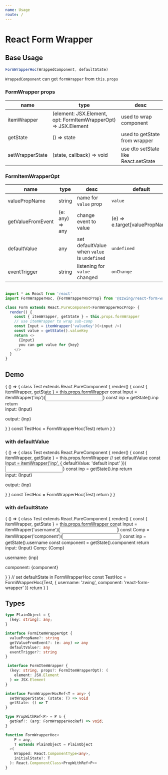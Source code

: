```yaml
---
name: Usage
route: /
---
```



# React Form Wrapper

## Base Usage

```typescript
FormWrapperHoc(WrappedComponent, defaultState)
```

`WrappedComponent` can get `formWrapper` from `this.props`

### FormWrapper props
| name | type | desc |
| ---- | ---- | ---- |
| itemWrapper | (element: JSX.Element, opt: FormItemWrapperOpt) => JSX.Element | used to wrap component |
| getState | () => state | used to getState from wrapper |
| setWrapperState | (state, callback) => void | use dto setState like React.setState |

### FormItemWrapperOpt

| name | type | desc | default |
| ---- | ---- | ---- | ------- |
| valuePropName | string | name for `value` prop | `value` |
| getValueFromEvent | (e: any) => any | change event to value | (e) => e.target\[valuePropName\]
| defaultValue | any | set defaultValue when `value` is `undefined` | `undefined` |
| eventTrigger | string | listening for `value` changed | `onChange` |

``` typescript

import * as React from 'react'
import FormWrapperHoc, {FormWrapperHocProp} from '@zzwing/react-form-wrapper'

class Form extends React.PureComponent<FormWrapperHocProp> {
  render() {
    const { itemWrapper, getState } = this.props.formWrapper
    // use itemWrapper to wrap sub-comp
    const Input = itemWrapper('valueKey')(<input />)
    const value = getState().valueKey
    return <>
      {Input}
      you can get value for {key}
    </>
  }
}
```


## Demo

<Playground>
  {
    () => {
      class Test extends React.PureComponent {
        render() {
          const { itemWrapper, getState } = this.props.formWrapper
          const Input = itemWrapper('inp')(<input />)
          const inp = getState().inp
          return <div>
            <label>input: <span style={{marginLeft: '10px'}}>{Input}</span></label>
            <p>
              output: {inp}
            </p>
          </div>
        }
      }
      const TestHoc = FormWrapperHoc(Test)
      return <TestHoc />
    }
  }
</Playground>

### with defaultValue
<Playground>
  {
    () => {
      class Test extends React.PureComponent {
        render() {
          const { itemWrapper, getState } = this.props.formWrapper
          // set defaultValue
          const Input = itemWrapper('inp', {
            defaultValue: 'default input'
          })(<input />)
          const inp = getState().inp
          return <div>
            <label>input: <span style={{marginLeft: '10px'}}>{Input}</span></label>
            <p>
              output: {inp}
            </p>
          </div>
        }
      }
      const TestHoc = FormWrapperHoc(Test)
      return <TestHoc />
    }
  }
</Playground>

### with defaultState

<Playground>
  {
    () => {
      class Test extends React.PureComponent {
        render() {
          const { itemWrapper, getState } = this.props.formWrapper
          const Input = itemWrapper('username')(<input />)
          const Comp = itemWrapper('component')(<input />)
          const inp = getState().username
          const component = getState().component
          return <div>
            <label>input: <span style={{marginLeft: '10px'}}>{Input}</span></label>
            <label style={{marginLeft: '10px'}}>Comp: <span style={{marginLeft: '10px'}}>{Comp}</span></label>
            <p>
              username: {inp}
            </p>
            <p>
              component: {component}
            </p>
          </div>
        }
      }
      // set defaultState in FormWrapperHoc
      const TestHoc = FormWrapperHoc(Test, {
        username: 'zwing',
        component: 'react-form-wrapper'
      })
      return <TestHoc />
    }
  }
</Playground>

## Types

```typescript
type PlainObject = {
  [key: string]: any;
}

interface FormItemWrapperOpt {
  valuePropName?: string
  getValueFromEvent?: (e: any) => any
  defaultValue?: any
  eventTrigger?: string
}

 interface FormItemWrapper {
  (key: string, props?: FormItemWrapperOpt): (
    element: JSX.Element
  ) => JSX.Element
}

interface FormWrapperHocRef<T = any> {
  setWrapperState: (state: T) => void
  getState: () => T
}

type PropWithRef<P> = P & {
  getRef?: (arg: FormWrapperHocRef) => void;
}

function FormWrapperHoc<
    P = any,
    T extends PlainObject = PlainObject
  >(
    Wrapped: React.ComponentType<any>,
    initialState?: T
  ): React.ComponentClass<PropWithRef<P>>
}
```
